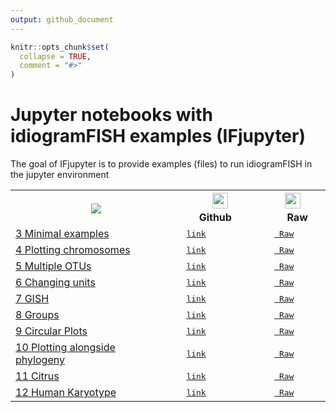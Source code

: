```yaml
---
output: github_document
---
```


<!-- README.md is generated from README.Rmd. Please edit that file -->

```r
knitr::opts_chunk$set(
  collapse = TRUE,
  comment = "#>"
)
```

# Jupyter notebooks with idiogramFISH examples (IFjupyter)

The goal of IFjupyter is to provide examples (files) to run idiogramFISH in the jupyter environment

<table>
<tr>
<th><img src="figures/colab-badge.svg"></th>
<th><img src="figures/GitHub-Mark-120px-plus.png" height=25 width=25>&emsp;Github&emsp;&emsp;</th>
<th><img src="figures/GitHub-Mark-120px-plus.png" height=25 width=25>&emsp;Raw</th>
</tr>
<tr>
<td>
[3 Minimal examples](https://colab.research.google.com/github/fernandoroa/IFjupyter/blob/main/03-minimal.ipynb){target='_blank'}&emsp;
</td>
<td>
[<kbd>link</kbd>](https://github.com/fernandoroa/IFjupyter/blob/main/03-minimal.ipynb){target='_blank'}
</td>
<td>
[<kbd>&emsp;Raw</kbd>](https://github.com/fernandoroa/IFjupyter/raw/main/03-minimal.ipynb){target='_blank'}
</td>
</tr>
<tr>
<td>
[4 Plotting chromosomes](https://colab.research.google.com/github/fernandoroa/IFjupyter/blob/main/04-plotting.ipynb){target='_blank'}&emsp;
</td>
<td>
[<kbd>link</kbd>](https://github.com/fernandoroa/IFjupyter/blob/main/04-plotting.ipynb){target='_blank'}
</td>
<td>
[<kbd>&emsp;Raw</kbd>](https://github.com/fernandoroa/IFjupyter/raw/main/04-plotting.ipynb){target='_blank'}
</td>
</tr>
<tr>
<td>
[5 Multiple OTUs](https://colab.research.google.com/github/fernandoroa/IFjupyter/blob/main/05-multiple.ipynb){target='_blank'}    
</td>
<td>
[<kbd>link</kbd>](https://github.com/fernandoroa/IFjupyter/blob/main/05-multiple.ipynb){target='_blank'}
</td>
<td>
[<kbd>&emsp;Raw</kbd>](https://github.com/fernandoroa/IFjupyter/raw/main/05-multiple.ipynb){target='_blank'}
</td>
</tr>
<tr>
<td>
[6 Changing units](https://colab.research.google.com/github/fernandoroa/IFjupyter/blob/main/06-units.ipynb){target='_blank'}  
</td>
<td>
[<kbd>link</kbd>](https://github.com/fernandoroa/IFjupyter/blob/main/06-units.ipynb){target='_blank'}
</td>
<td>
[<kbd>&emsp;Raw</kbd>](https://github.com/fernandoroa/IFjupyter/raw/main/06-units.ipynb){target='_blank'}
</td>
</tr>
<tr>
<td>
[7 GISH](https://colab.research.google.com/github/fernandoroa/IFjupyter/blob/main/07-gish.ipynb){target='_blank'}  
</td>
<td>
[<kbd>link</kbd>](https://github.com/fernandoroa/IFjupyter/blob/main/07-gish.ipynb){target='_blank'}
</td>
<td>
[<kbd>&emsp;Raw</kbd>](https://github.com/fernandoroa/IFjupyter/raw/main/07-gish.ipynb){target='_blank'}
</td>
</tr>
<tr>
<td>
[8 Groups](https://colab.research.google.com/github/fernandoroa/IFjupyter/blob/main/08-groups.ipynb){target='_blank'}  
</td>
<td>
[<kbd>link</kbd>](https://github.com/fernandoroa/IFjupyter/blob/main/08-groups.ipynb){target='_blank'}
</td>

<td>
[<kbd>&emsp;Raw</kbd>](https://github.com/fernandoroa/IFjupyter/raw/main/08-groups.ipynb){target='_blank'}
</td>
</tr>
<tr>
<td>
[9 Circular Plots](https://colab.research.google.com/github/fernandoroa/IFjupyter/blob/main/09-circular.ipynb){target='_blank'}  
</td>
<td>
[<kbd>link</kbd>](https://github.com/fernandoroa/IFjupyter/blob/main/09-circular.ipynb){target='_blank'}
</td>
<td>
[<kbd>&emsp;Raw</kbd>](https://github.com/fernandoroa/IFjupyter/raw/main/09-circular.ipynb){target='_blank'}
</td>
</tr>
<tr>
<td>
[10 Plotting alongside phylogeny](https://colab.research.google.com/github/fernandoroa/IFjupyter/blob/main/10-phylogeny.ipynb){target='_blank'}&emsp;
</td>
<td>
[<kbd>link</kbd>](https://github.com/fernandoroa/IFjupyter/blob/main/10-phylogeny.ipynb){target='_blank'}
</td>
<td>
[<kbd>&emsp;Raw</kbd>](https://github.com/fernandoroa/IFjupyter/raw/main/10-phylogeny.ipynb){target='_blank'}
</td>
</tr>
<tr>
<td>
[11 Citrus](https://colab.research.google.com/github/fernandoroa/IFjupyter/blob/main/11-citrushelp.ipynb){target='_blank'}  
</td>
<td>
[<kbd>link</kbd>](https://github.com/fernandoroa/IFjupyter/blob/main/11-citrushelp.ipynb){target='_blank'}
</td>
<td>
[<kbd>&emsp;Raw</kbd>](https://github.com/fernandoroa/IFjupyter/raw/main/11-citrushelp.ipynb){target='_blank'}
</td>
</tr>
<tr>
<td>
[12 Human Karyotype](https://colab.research.google.com/github/fernandoroa/IFjupyter/blob/main/12-human.ipynb){target='_blank'}  
</td>
<td>
[<kbd>link</kbd>](https://github.com/fernandoroa/IFjupyter/blob/main/12-human.ipynb){target='_blank'}
</td>
<td>
[<kbd>&emsp;Raw</kbd>](https://github.com/fernandoroa/IFjupyter/raw/main/12-human.ipynb){target='_blank'}
</td>
</tr>
</table>
